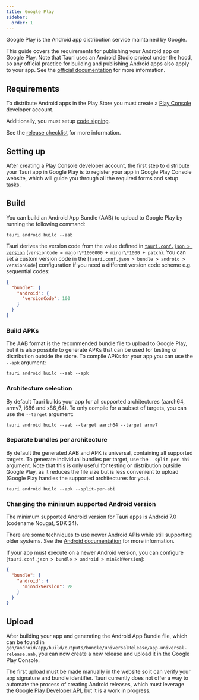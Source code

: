 ```yaml
---
title: Google Play
sidebar:
  order: 1
---
```


Google Play is the Android app distribution service maintained by Google.

This guide covers the requirements for publishing your Android app on Google Play.
Note that Tauri uses an Android Studio project under the hood, so any official practice for
building and publishing Android apps also apply to your app.
See the [official documentation] for more information.

## Requirements

To distribute Android apps in the Play Store you must create a [Play Console] developer account.

Additionally, you must setup [code signing].

See the [release checklist] for more information.

## Setting up

After creating a Play Console developer account, the first step to distribute your Tauri app in Google Play
is to register your app in Google Play Console website, which will guide you through all the required forms and setup tasks.

## Build

You can build an Android App Bundle (AAB) to upload to Google Play by running the following command:

```
tauri android build --aab
```

Tauri derives the version code from the value defined in [`tauri.conf.json > version`] (`versionCode = major\*1000000 + minor\*1000 + patch`).
You can set a custom version code in the [`tauri.conf.json > bundle > android > versionCode`] configuration
if you need a different version code scheme e.g. sequential codes:

```json
{
  "bundle": {
    "android": {
      "versionCode": 100
    }
  }
}
```

### Build APKs

The AAB format is the recommended bundle file to upload to Google Play, but it is also possible to generate APKs
that can be used for testing or distribution outside the store.
To compile APKs for your app you can use the `--apk` argument:

```
tauri android build --aab --apk
```

### Architecture selection

By default Tauri builds your app for all supported architectures (aarch64, armv7, i686 and x86_64).
To only compile for a subset of targets, you can use the `--target` argument:

```
tauri android build --aab --target aarch64 --target armv7
```

### Separate bundles per architecture

By default the generated AAB and APK is universal, containing all supported targets.
To generate individual bundles per target, use the `--split-per-abi` argument.
Note that this is only useful for testing or distribution outside Google Play, as it reduces the file size but is less convenient to upload
(Google Play handles the supported architectures for you).

```
tauri android build --apk --split-per-abi
```

### Changing the minimum supported Android version

The minimum supported Android version for Tauri apps is Android 7.0 (codename Nougat, SDK 24).

There are some techniques to use newer Android APIs while still supporting older systems.
See the [Android documentation](https://developer.android.com/training/basics/supporting-devices/platforms#version-codes) for more information.

If your app must execute on a newer Android version, you can configure [`tauri.conf.json > bundle > android > minSdkVersion`]:

```json
{
  "bundle": {
    "android": {
      "minSdkVersion": 28
    }
  }
}
```

## Upload

After building your app and generating the Android App Bundle file,
which can be found in `gen/android/app/build/outputs/bundle/universalRelease/app-universal-release.aab`,
you can now create a new release and upload it in the Google Play Console.

The first upload must be made manually in the website so it can verify your app signature and bundle identifier.
Tauri currently does not offer a way to automate the process of creating Android releases,
which must leverage the [Google Play Developer API](https://developers.google.com/android-publisher/api-ref/rest),
but it is a work in progress.

[official documentation]: https://developer.android.com/distribute
[Play Console]: https://play.google.com/console/developers
[code signing]: /distribute/signing/android
[release checklist]: https://play.google.com/console/about/guides/releasewithconfidence/
[`tauri.conf.json > version`]: /reference/config/#version
[Google Play Developer API]: https://developers.google.com/android-publisher/api-ref/rest
